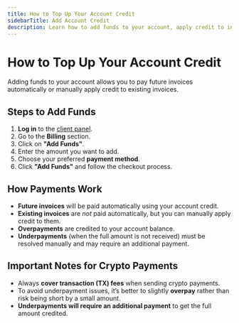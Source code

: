 ```yaml
---
title: How to Top Up Your Account Credit
sidebarTitle: Add Account Credit
description: Learn how to add funds to your account, apply credit to invoices, and avoid underpayment issues. Step-by-step guide for account top-ups.
---
```


# How to Top Up Your Account Credit  

Adding funds to your account allows you to pay future invoices automatically or manually apply credit to existing invoices.  

## Steps to Add Funds  
1. **Log in** to the [client panel](https://manage.edisglobal.com/clientarea.php?action=addfunds).  
2. Go to the **Billing** section.  
3. Click on **"Add Funds"**.  
4. Enter the amount you want to add.  
5. Choose your preferred **payment method**.  
6. Click **"Add Funds"** and follow the checkout process.  

## How Payments Work  
- **Future invoices** will be paid automatically using your account credit.  
- **Existing invoices** are *not* paid automatically, but you can manually apply credit to them.  
- **Overpayments** are credited to your account balance.  
- **Underpayments** (when the full amount is not received) must be resolved manually and may require an additional payment.  

## Important Notes for Crypto Payments  
- Always **cover transaction (TX) fees** when sending crypto payments.  
- To avoid underpayment issues, it’s better to slightly **overpay** rather than risk being short by a small amount.  
- **Underpayments will require an additional payment** to get the full amount credited.  
